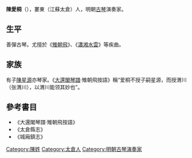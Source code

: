 
'''陳愛桐'''（{{bd|？||？}}），婁東（江蘇太倉）人，明朝[[古琴|古琴]]演奏家。

==生平==
善彈古琴。尤擅於《[[雉朝飛|雉朝飛]]》、《[[瀟湘水雲|瀟湘水雲]]》等疾曲。

== 家族 ==
有子[[陳星源|陳星源]]亦琴家。《[[大還閣琴譜|大還閣琴譜]]·雉朝飛按語》稱“爱桐不授子嗣星源，而授渭川（张渭川），以渭川能领其妙也”。

==參考書目==
* 《大還閣琴譜·雉朝飛按語》
* 《太倉縣志》
* 《城廂鎮志》

{{Authority control}}

{{DEFAULTSORT:C}}
[[Category:陳姓|Category:陳姓]]
[[Category:太倉人|Category:太倉人]]
[[Category:明朝古琴演奏家|Category:明朝古琴演奏家]]